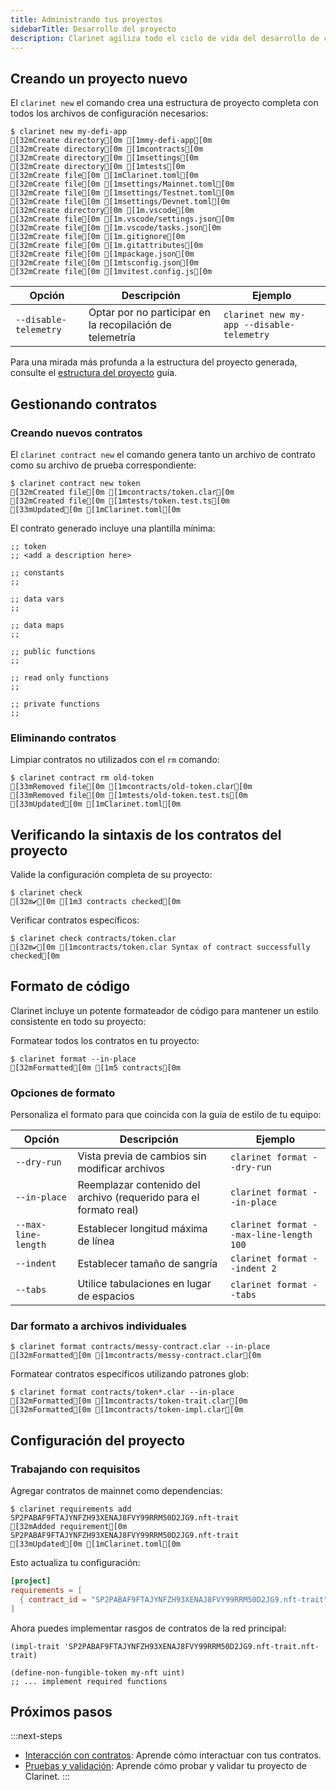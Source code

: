 ```yaml
---
title: Administrando tus proyectos
sidebarTitle: Desarrollo del proyecto
description: Clarinet agiliza todo el ciclo de vida del desarrollo de contratos inteligentes en Clarity. Desde la inicialización del proyecto hasta la gestión de contratos y el formateo de código, tendrás todas las herramientas necesarias para un desarrollo profesional.
---
```

## Creando un proyecto nuevo

El `clarinet new` el comando crea una estructura de proyecto completa con todos los archivos de configuración necesarios:

```terminal
$ clarinet new my-defi-app
[32mCreate directory[0m [1mmy-defi-app[0m
[32mCreate directory[0m [1mcontracts[0m
[32mCreate directory[0m [1msettings[0m
[32mCreate directory[0m [1mtests[0m
[32mCreate file[0m [1mClarinet.toml[0m
[32mCreate file[0m [1msettings/Mainnet.toml[0m
[32mCreate file[0m [1msettings/Testnet.toml[0m
[32mCreate file[0m [1msettings/Devnet.toml[0m
[32mCreate directory[0m [1m.vscode[0m
[32mCreate file[0m [1m.vscode/settings.json[0m
[32mCreate file[0m [1m.vscode/tasks.json[0m
[32mCreate file[0m [1m.gitignore[0m
[32mCreate file[0m [1m.gitattributes[0m
[32mCreate file[0m [1mpackage.json[0m
[32mCreate file[0m [1mtsconfig.json[0m
[32mCreate file[0m [1mvitest.config.js[0m
```

| Opción | Descripción | Ejemplo |
|--------|-------------|---------|
| `--disable-telemetry` | Optar por no participar en la recopilación de telemetría | `clarinet new my-app --disable-telemetry` |

Para una mirada más profunda a la estructura del proyecto generada, consulte el [estructura del proyecto](/tools/clarinet/project-structure) guía.

## Gestionando contratos

### Creando nuevos contratos

El `clarinet contract new` el comando genera tanto un archivo de contrato como su archivo de prueba correspondiente:

```terminal
$ clarinet contract new token
[32mCreated file[0m [1mcontracts/token.clar[0m
[32mCreated file[0m [1mtests/token.test.ts[0m
[33mUpdated[0m [1mClarinet.toml[0m
```

El contrato generado incluye una plantilla mínima:

```clarity contracts/token.clar
;; token
;; <add a description here>

;; constants
;;

;; data vars
;;

;; data maps
;;

;; public functions
;;

;; read only functions
;;

;; private functions
;;
```

### Eliminando contratos

Limpiar contratos no utilizados con el `rm` comando:

```terminal
$ clarinet contract rm old-token
[33mRemoved file[0m [1mcontracts/old-token.clar[0m
[33mRemoved file[0m [1mtests/old-token.test.ts[0m
[33mUpdated[0m [1mClarinet.toml[0m
```

## Verificando la sintaxis de los contratos del proyecto

Valide la configuración completa de su proyecto:

```terminal
$ clarinet check
[32m✔[0m [1m3 contracts checked[0m
```

Verificar contratos específicos:

```terminal
$ clarinet check contracts/token.clar
[32m✔[0m [1mcontracts/token.clar Syntax of contract successfully checked[0m
```

## Formato de código

Clarinet incluye un potente formateador de código para mantener un estilo consistente en todo su proyecto:

Formatear todos los contratos en tu proyecto:

```terminal
$ clarinet format --in-place
[32mFormatted[0m [1m5 contracts[0m
```

### Opciones de formato

Personaliza el formato para que coincida con la guía de estilo de tu equipo:

| Opción | Descripción | Ejemplo |
|--------|-------------|---------|
| `--dry-run` | Vista previa de cambios sin modificar archivos | `clarinet format --dry-run` |
| `--in-place` | Reemplazar contenido del archivo (requerido para el formato real) | `clarinet format --in-place` |
| `--max-line-length` | Establecer longitud máxima de línea | `clarinet format --max-line-length 100` |
| `--indent` | Establecer tamaño de sangría | `clarinet format --indent 2` |
| `--tabs` | Utilice tabulaciones en lugar de espacios | `clarinet format --tabs` |

### Dar formato a archivos individuales

```terminal
$ clarinet format contracts/messy-contract.clar --in-place
[32mFormatted[0m [1mcontracts/messy-contract.clar[0m
```

Formatear contratos específicos utilizando patrones glob:

```terminal
$ clarinet format contracts/token*.clar --in-place
[32mFormatted[0m [1mcontracts/token-trait.clar[0m
[32mFormatted[0m [1mcontracts/token-impl.clar[0m
```

## Configuración del proyecto

### Trabajando con requisitos

Agregar contratos de mainnet como dependencias:

```terminal
$ clarinet requirements add SP2PABAF9FTAJYNFZH93XENAJ8FVY99RRM50D2JG9.nft-trait
[32mAdded requirement[0m SP2PABAF9FTAJYNFZH93XENAJ8FVY99RRM50D2JG9.nft-trait
[33mUpdated[0m [1mClarinet.toml[0m
```

Esto actualiza tu configuración:

```toml Clarinet.toml
[project]
requirements = [
  { contract_id = "SP2PABAF9FTAJYNFZH93XENAJ8FVY99RRM50D2JG9.nft-trait" }
]
```

Ahora puedes implementar rasgos de contratos de la red principal:

```clarity contracts/my-nft.clar
(impl-trait 'SP2PABAF9FTAJYNFZH93XENAJ8FVY99RRM50D2JG9.nft-trait.nft-trait)

(define-non-fungible-token my-nft uint)
;; ... implement required functions
```

## Próximos pasos

:::next-steps
* [Interacción con contratos](/tools/clarinet/contract-interaction): Aprende cómo interactuar con tus contratos.
* [Pruebas y validación](/tools/clarinet/validation-and-analysis): Aprende cómo probar y validar tu proyecto de Clarinet.
:::
